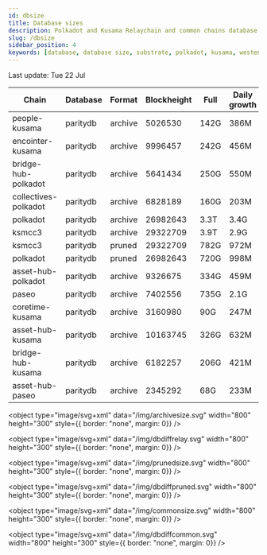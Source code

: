 ```yaml
---
id: dbsize
title: Database sizes
description: Polkadot and Kusama Relaychain and common chains database sizes
slug: /dbsize
sidebar_position: 4
keywords: [database, database size, substrate, polkadot, kusama, westend]
---
```



Last update: Tue 22 Jul

| Chain    | Database   | Format | Blockheight | Full         | Daily growth |
| ------------------------| ----------- | -------- | ------- | ---------- | ----- | 
| people-kusama | paritydb | archive | 5026530 | 142G | 386M |
| encointer-kusama | paritydb | archive | 9996457 | 242G | 456M |
| bridge-hub-polkadot | paritydb | archive | 5641434 | 250G | 550M |
| collectives-polkadot | paritydb | archive | 6828189 | 160G | 203M |
| polkadot | paritydb | archive | 26982643 | 3.3T | 3.4G |
| ksmcc3 | paritydb | archive | 29322709 | 3.9T | 2.9G |
| ksmcc3 | paritydb | pruned | 29322709 | 782G | 972M |
| polkadot | paritydb | pruned | 26982643 | 720G | 998M |
| asset-hub-polkadot | paritydb | archive | 9326675 | 334G | 459M |
| paseo | paritydb | archive | 7402556 | 735G | 2.1G |
| coretime-kusama | paritydb | archive | 3160980 | 90G | 247M |
| asset-hub-kusama | paritydb | archive | 10163745 | 326G | 632M |
| bridge-hub-kusama | paritydb | archive | 6182257 | 206G | 421M |
| asset-hub-paseo | paritydb | archive | 2345292 | 68G | 233M |
<object type="image/svg+xml" data="/img/archivesize.svg" width="800" height="300" style={{ border: "none", margin: 0}} />

<object type="image/svg+xml" data="/img/dbdiffrelay.svg" width="800" height="300" style={{ border: "none", margin: 0}} />

<object type="image/svg+xml" data="/img/prunedsize.svg" width="800" height="300" style={{ border: "none", margin: 0}} />

<object type="image/svg+xml" data="/img/dbdiffpruned.svg" width="800" height="300" style={{ border: "none", margin: 0}} />

<object type="image/svg+xml" data="/img/commonsize.svg" width="800" height="300" style={{ border: "none", margin: 0}} />

<object type="image/svg+xml" data="/img/dbdiffcommon.svg" width="800" height="300" style={{ border: "none", margin: 0}} />
